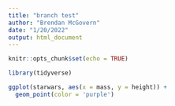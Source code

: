 ```yaml
---
title: "branch test"
author: "Brendan McGovern"
date: "1/20/2022"
output: html_document
---
```


```r
knitr::opts_chunk$set(echo = TRUE)

library(tidyverse)
```


```r
ggplot(starwars, aes(x = mass, y = height)) +
  geom_point(color = 'purple')
```

